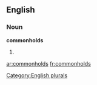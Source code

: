
==English==

===Noun===
'''commonholds'''

# {{plural of|[[commonhold]]}}

[[Category:English plurals]]

[[ar:commonholds]]
[[fr:commonholds]]